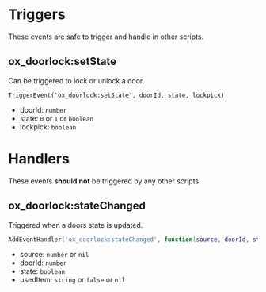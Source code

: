 # Triggers

These events are safe to trigger and handle in other scripts.

## ox_doorlock:setState

Can be triggered to lock or unlock a door.

```
TriggerEvent('ox_doorlock:setState', doorId, state, lockpick)
```

- doorId: `number`
- state: `0` or `1` or `boolean`
- lockpick: `boolean`

# Handlers

These events **should not** be triggered by any other scripts.

## ox_doorlock:stateChanged

Triggered when a doors state is updated.

```lua
AddEventHandler('ox_doorlock:stateChanged', function(source, doorId, state, usedItem) end)
```

- source: `number` or `nil`
- doorId: `number`
- state: `boolean`
- usedItem: `string` or `false` or `nil`
